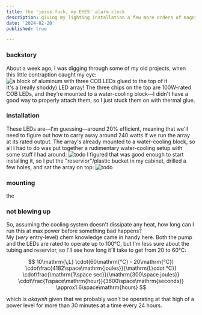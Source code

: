 ```yaml
---
title: the 'jesus fuck, my EYES' alarm clock
description: giving my lighting installation a few more orders of magnitude
date: '2024-02-20'
published: true

---
```


### backstory
About a week ago, I was digging through some of my old projects, when this little contraption caught my eye:  
![a block of aluminum with three COB LEDs glued to the top of it](todo)  
It's a (really shoddy) LED array! The three chips on the top are 100W-rated COB LEDs, and they're mounted to a water-cooling block&mdash;I didn't have a good way to properly attach them, so I just stuck them on with thermal glue.





### installation

These LEDs are&mdash;I'm guessing&mdash;around 20% efficient, meaning that we'll need to figure out how to carry away around 240 watts if we run the array at its rated output. The array's already mounted to a water-cooling block, so all I had to do was put together a rudimentary water-cooling setup with some stuff I had around:
![todo](todo)
I figured that was good enough to start installing it, so I put the "reservior"/plastic bucket in my cabinet, drilled a few holes, and sat the array on top:
![todo](todo)



### mounting
the


### not blowing up
So, assuming the cooling system doesn't dissipate any heat, how long can I run this at max power before something bad happens?  
My (*very* entry-level) chem knowledge came in handy here. Both the pump and the LEDs are rated to operate up to 100°C, but I'm less sure about the tubing and reservior, so I'll see how long it'll take to get from 20 to 60°C:

$$
10\mathrm{\,L}
\cdot(60\mathrm{°C} - 20\mathrm{°C})
\cdot\frac{4182\space\mathrm{joules}}{\mathrm{L\cdot °C}} 
\cdot\frac{\mathrm{1\space sec}}{\mathrm{300\space joules}}
\cdot\frac{1\space\mathrm{hour}}{3600\space\mathrm{seconds}}
\approx1.6\space\mathrm{hours}
$$

which is *okayish* given that we probably won't be operating at that high of a power level for more than 30 minutes at a time every 24 hours.



